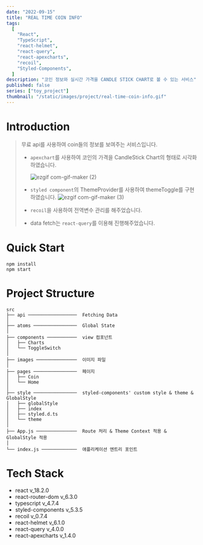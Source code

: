 ```yaml
---
date: "2022-09-15"
title: "REAL TIME COIN INFO"
tags:
  [
    "React",
    "TypeScript",
    "react-helmet",
    "react-query",
    "react-apexcharts",
    "recoil",
    "Styled-Components",
  ]
description: "코인 정보와 실시간 가격을 CANDLE STICK CHART로 볼 수 있는 서비스"
published: false
series: ["toy_project"]
thumbnail: "/static/images/project/real-time-coin-info.gif"
---
```


# Introduction

> 무료 api를 사용하여 coin들의 정보를 보여주는 서비스입니다.
>
> - `apexchart`를 사용하여 코인의 가격을 CandleStick Chart의 형태로 시각화하였습니다.
>
>   ![ezgif com-gif-maker (2)](https://user-images.githubusercontent.com/56423604/197561313-2defe8e5-31d0-4402-9a2a-13614b0d76a2.gif)
>
> - `styled component`의 ThemeProvider를 사용하여 themeToggle를 구현하였습니다.
>   ![ezgif com-gif-maker (3)](https://user-images.githubusercontent.com/56423604/197562141-cf451cff-16bd-41c0-83e8-66818a7c482b.gif)
>
> - `recoil`을 사용하여 전역변수 관리를 해주었습니다.
>
> - data fetch는 `react-query`를 이용해 진행해주었습니다.

# Quick Start

```shell
npm install
npm start
```

# Project Structure

```Plain Text
src
├── api ──────────────────  Fetching Data
│
├── atoms ────────────────  Global State
│
├── components ───────────  view 컴포넌트
│   ├── Charts
│   └── ToggleSwitch
│
├── images ───────────────  이미지 파일
│
├── pages ────────────────  페이지
│   ├── Coin
│   └── Home
│
├── style ────────────────  styled-components' custom style & theme & GlobalStyle
│   ├── globalStyle
│   ├── index
│   ├── styled.d.ts
│   └── theme
│
├── App.js ───────────────  Route 처리 & Theme Context 적용 & GlobalStyle 적용
│
└── index.js ─────────────  애플리케이션 엔트리 포인트
```

# Tech Stack

- react v_18.2.0
- react-router-dom v_6.3.0
- typescript v_4.7.4
- styled-components v_5.3.5
- recoil v_0.7.4
- react-helmet v_6.1.0
- react-query v_4.0.0
- react-apexcharts v_1.4.0